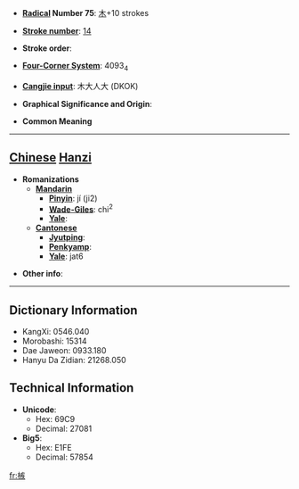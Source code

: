 * '''[[Wiktionary:Chinese radical index| Radical]] Number 75''': [[Wiktionary:Chinese radical index 木|木]]+10 strokes

* '''[[Wiktionary:Chinese total strokes index|Stroke number]]''': [[Wiktionary:Chinese total strokes index 14|14]]

* '''Stroke order''': 

* '''[[Wiktionary:Chinese four corner index|Four-Corner System]]''': 4093<sub>4</sub>

* '''[[Wiktionary:Chinese Cangjie index|Cangjie input]]''': 木大人大 (DKOK)

* '''Graphical Significance and Origin''': 

* '''Common Meaning'''

----

== [[Chinese]] [[Hanzi]] ==

* '''Romanizations'''
** '''[[Mandarin]]'''
*** '''[[Pinyin]]''': jí (ji2)
*** '''[[Wade-Giles]]''': chi<sup>2</sup>
*** '''[[Yale]]''': 
** '''[[Cantonese]]'''
*** '''[[Jyutping]]''':
*** '''[[Penkyamp]]''': 
*** '''[[Yale]]''': jat6

* '''Other info''': 

----

== Dictionary Information ==

* KangXi: 0546.040
* Morobashi: 15314
* Dae Jaweon: 0933.180
* Hanyu Da Zidian: 21268.050

== Technical Information ==

* '''Unicode''':
** Hex: 69C9
** Decimal: 27081
* '''Big5''':
** Hex: E1FE
** Decimal: 57854

[[fr:槉]]